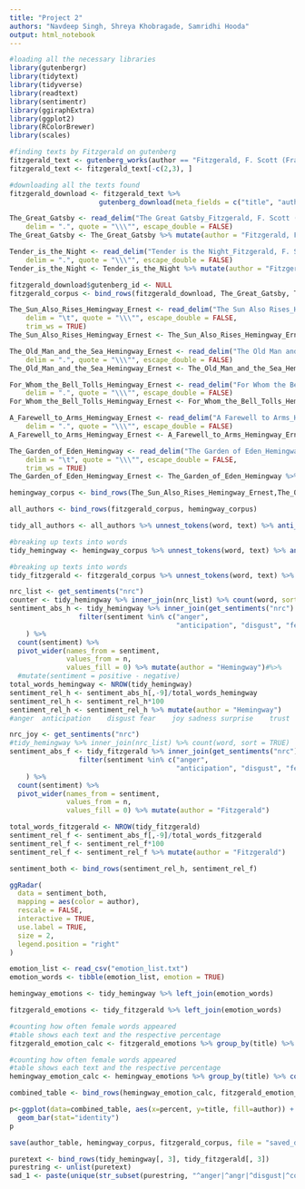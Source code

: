 ```yaml
---
title: "Project 2"
authors: "Navdeep Singh, Shreya Khobragade, Samridhi Hooda"
output: html_notebook
---
```


```r
#loading all the necessary libraries
library(gutenbergr)
library(tidytext)
library(tidyverse)
library(readtext)
library(sentimentr)
library(ggiraphExtra)
library(ggplot2)
library(RColorBrewer)
library(scales)
```

```r
#finding texts by Fitzgerald on gutenberg
fitzgerald_text <- gutenberg_works(author == "Fitzgerald, F. Scott (Francis Scott)")
fitzgerald_text <- fitzgerald_text[-c(2,3), ]
```

```r
#downloading all the texts found
fitzgerald_download <- fitzgerald_text %>% 
                      gutenberg_download(meta_fields = c("title", "author"))
```
```r
The_Great_Gatsby <- read_delim("The Great Gatsby_Fitzgerald, F. Scott (Francis Scott)_clean.txt", 
    delim = ".", quote = "\\\"", escape_double = FALSE)
The_Great_Gatsby <- The_Great_Gatsby %>% mutate(author = "Fitzgerald, F. Scott (Francis Scott)", .after = text) %>% mutate(title = "The Great Gatsby", .before = author)

Tender_is_the_Night <- read_delim("Tender is the Night_Fitzgerald, F. Scott (Francis Scott)_clean.txt", 
    delim = ".", quote = "\\\"", escape_double = FALSE)
Tender_is_the_Night <- Tender_is_the_Night %>% mutate(author = "Fitzgerald, F. Scott (Francis Scott)", .after = text) %>% mutate(title = "Tender is the Night", .before = author)
```

```r
fitzgerald_download$gutenberg_id <- NULL
fitzgerald_corpus <- bind_rows(fitzgerald_download, The_Great_Gatsby, Tender_is_the_Night)
```


```r

The_Sun_Also_Rises_Hemingway_Ernest <- read_delim("The Sun Also Rises_Hemingway, Ernest_clean.txt", 
    delim = "\t", quote = "\\\"", escape_double = FALSE, 
    trim_ws = TRUE)
The_Sun_Also_Rises_Hemingway_Ernest <- The_Sun_Also_Rises_Hemingway_Ernest %>% mutate(author = "Hemingway, Earnest", .after = text) %>% mutate(title = "The Sun Also Rises", .before = author)

The_Old_Man_and_the_Sea_Hemingway_Ernest <- read_delim("The Old Man and the Sea_Hemingway, Ernest_clean.txt", 
    delim = ".", quote = "\\\"", escape_double = FALSE)
The_Old_Man_and_the_Sea_Hemingway_Ernest <- The_Old_Man_and_the_Sea_Hemingway_Ernest %>% mutate(author = "Hemingway, Earnest", .after = text) %>% mutate(title = "The Old Man and the Sea", .before = author)

For_Whom_the_Bell_Tolls_Hemingway_Ernest <- read_delim("For Whom the Bell Tolls_Hemingway, Ernest_clean.txt", 
    delim = ".", quote = "\\\"", escape_double = FALSE)
For_Whom_the_Bell_Tolls_Hemingway_Ernest <- For_Whom_the_Bell_Tolls_Hemingway_Ernest %>% mutate(author = "Hemingway, Earnest", .after = text) %>% mutate(title = "For Whom The Bell Tolls", .before = author)

A_Farewell_to_Arms_Hemingway_Ernest <- read_delim("A Farewell to Arms_Hemingway, Ernest_clean.txt", 
    delim = ".", quote = "\\\"", escape_double = FALSE)
A_Farewell_to_Arms_Hemingway_Ernest <- A_Farewell_to_Arms_Hemingway_Ernest %>% mutate(author = "Hemingway, Earnest", .after = text) %>% mutate(title = "A Farewell to Arms", .before = author)

The_Garden_of_Eden_Hemingway <- read_delim("The Garden of Eden_Hemingway_clean.txt", 
    delim = "\t", quote = "\\\"", escape_double = FALSE, 
    trim_ws = TRUE)
The_Garden_of_Eden_Hemingway_Ernest <- The_Garden_of_Eden_Hemingway %>% mutate(author = "Hemingway, Earnest", .after = text) %>% mutate(title = "The Garden of Eden", .before = author)

hemingway_corpus <- bind_rows(The_Sun_Also_Rises_Hemingway_Ernest,The_Old_Man_and_the_Sea_Hemingway_Ernest,For_Whom_the_Bell_Tolls_Hemingway_Ernest,A_Farewell_to_Arms_Hemingway_Ernest,The_Garden_of_Eden_Hemingway_Ernest)
```

```r
all_authors <- bind_rows(fitzgerald_corpus, hemingway_corpus)

```

```r
tidy_all_authors <- all_authors %>% unnest_tokens(word, text) %>% anti_join(stop_words)
```


```r
#breaking up texts into words
tidy_hemingway <- hemingway_corpus %>% unnest_tokens(word, text) %>% anti_join(stop_words)
```

```r
#breaking up texts into words
tidy_fitzgerald <- fitzgerald_corpus %>% unnest_tokens(word, text) %>% anti_join(stop_words)
```

```r
nrc_list <- get_sentiments("nrc")
counter <- tidy_hemingway %>% inner_join(nrc_list) %>% count(word, sort = TRUE)
sentiment_abs_h <- tidy_hemingway %>% inner_join(get_sentiments("nrc") %>% 
                 filter(sentiment %in% c("anger", 
                                         "anticipation", "disgust", "fear", "joy", "sadness", "surprise", "trust"))
    ) %>%
  count(sentiment) %>%
  pivot_wider(names_from = sentiment,
              values_from = n,
              values_fill = 0) %>% mutate(author = "Hemingway")#%>% 
  #mutate(sentiment = positive - negative)
total_words_hemingway <- NROW(tidy_hemingway)
sentiment_rel_h <- sentiment_abs_h[,-9]/total_words_hemingway
sentiment_rel_h <- sentiment_rel_h*100
sentiment_rel_h <- sentiment_rel_h %>% mutate(author = "Hemingway")
#anger	anticipation	disgust	fear	joy	sadness	surprise	trust
```

```r
nrc_joy <- get_sentiments("nrc")
#tidy_hemingway %>% inner_join(nrc_list) %>% count(word, sort = TRUE)
sentiment_abs_f <- tidy_fitzgerald %>% inner_join(get_sentiments("nrc") %>% 
                 filter(sentiment %in% c("anger", 
                                         "anticipation", "disgust", "fear", "joy", "sadness", "surprise", "trust"))
    ) %>%
  count(sentiment) %>%
  pivot_wider(names_from = sentiment,
              values_from = n,
              values_fill = 0) %>% mutate(author = "Fitzgerald")

total_words_fitzgerald <- NROW(tidy_fitzgerald)
sentiment_rel_f <- sentiment_abs_f[,-9]/total_words_fitzgerald
sentiment_rel_f <- sentiment_rel_f*100
sentiment_rel_f <- sentiment_rel_f %>% mutate(author = "Fitzgerald")
```

```r
sentiment_both <- bind_rows(sentiment_rel_h, sentiment_rel_f)

ggRadar(
  data = sentiment_both,
  mapping = aes(color = author),
  rescale = FALSE,
  interactive = TRUE,
  use.label = TRUE,
  size = 2,
  legend.position = "right"
)
```

```r
emotion_list <- read_csv("emotion_list.txt")
emotion_words <- tibble(emotion_list, emotion = TRUE)
```

```r
hemingway_emotions <- tidy_hemingway %>% left_join(emotion_words)
```

```r
fitzgerald_emotions <- tidy_fitzgerald %>% left_join(emotion_words)
```

```r
#counting how often female words appeared
#table shows each text and the respective percentage
fitzgerald_emotion_calc <- fitzgerald_emotions %>% group_by(title) %>% count(emotion) %>% mutate(percent = n/sum(n)*100) %>% mutate(author = "F. Scott Fitzgerald")

```

```r
#counting how often female words appeared
#table shows each text and the respective percentage
hemingway_emotion_calc <- hemingway_emotions %>% group_by(title) %>% count(emotion) %>% mutate(percent = n/sum(n)*100) %>% mutate(author = "Earnest Hemingway")

```

```r
combined_table <- bind_rows(hemingway_emotion_calc, fitzgerald_emotion_calc) %>% filter(emotion == TRUE)

p<-ggplot(data=combined_table, aes(x=percent, y=title, fill=author)) +
  geom_bar(stat="identity")
p
```

```r
save(author_table, hemingway_corpus, fitzgerald_corpus, file = "saved_data.rda")
```



```r
puretext <- bind_rows(tidy_hemingway[, 3], tidy_fitzgerald[, 3])
purestring <- unlist(puretext)
sad_1 <- paste(unique(str_subset(purestring, "^anger|^angr|^disgust|^contempt|^revuls|^envy|^envi|^jealous|^exaspera|^frustra|^aggrava|^agitat|^annoy|^grouch|^grump|^irrita|^bitter|^dislike|^feroci|^fury|^furi|^hate|^hostil|^loath|^outrage|^rage|^rag|^resent|^scorn|^spite|^venge|^wrath|^torment|^fear|^horr|^alarm|^fright|^hyster|^mortifi|^panic|^shock|^terror|^nervous|^anxi|^apprehen|^distress|^dread|^tense|^uneasi|^uneasy|^worr|^joy|^cheer|^amuse|^bliss|^delight|^ecsta|^elati|^enjoy|^euphor|^gaiety|^glad|^glee|^happi|^jolli|^jolly|^jovial|^jubil|^satisf|^content|^pleasur|^enthrall|^raptur|^eager|^hope|^optimis|^pride|^proud|^triumph|^relie|^zest|^enthusias|^excit|^exhilara|^thrill|^zeal|^love|^ador|^affec|^attrac|^care|^cari|^compassion|^fond|^like|^liking|^sentiment|^tender|^long|^arous|^desire|^infatuat|^lust|^passion|^sad|^disappoint|^dismay|^displeasur|^alien|^defeat|^deject|^embarrass|^homesick|^humiliat|^insecur|^isola|^insult|^lonel|^neglect|^reject|^depress|^despair|^gloom|^glum|^grie|^hopeless|^melancholi|^miser|^sorrow|^unhappi|^woe|^shame|^guilt|^regret|^remorse|^suffer|^agon|^anguish|^hurt|^pity|^piti|^sympath|^surprise|^amaze|^astonish")), collapse = ' ')
```